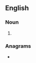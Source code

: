 ==English==

===Noun===
{{head|en|noun plural form}}

# {{plural of|reaching|lang=en}}

===Anagrams===
* {{anagrams|en|incharges|rechasing|searching}}